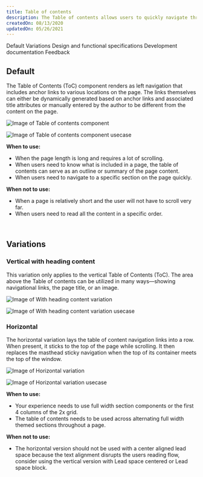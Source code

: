 ```yaml
---
title: Table of contents
description: The Table of contents allows users to quickly navigate through long pages by providing jump links to different sections of the content within a single page.
createdOn: 08/13/2020
updatedOn: 05/26/2021
---
```



<ComponentDescription name="Table of contents" type="layout" />

<AnchorLinks>

<AnchorLink>Default</AnchorLink>
<AnchorLink>Variations</AnchorLink>
<AnchorLink>Design and functional specifications</AnchorLink>
<AnchorLink>Development documentation</AnchorLink>
<AnchorLink>Feedback</AnchorLink>

</AnchorLinks>

## Default
The Table of Contents (ToC) component renders as left navigation that includes anchor links to various locations on the page. The links themselves can either be dynamically generated based on anchor links and associated title attributes or manually entered by the author to be different from the content on the page.

<Row>
<Column colMd={8} colLg={8}>

![Image of Table of contents component](../../images/component/table-of-contents/table-of-content-default.jpg)

</Column>
</Row>

<Title>Use case</Title>

![Image of Table of contents component usecase](../../images/component/table-of-contents/table-of-content-default-use-case.jpg)

**When to use:**
* When the page length is long and requires a lot of scrolling.
* When users need to know what is included in a page, the table of contents can serve as an outline or summary of the page content.
* When users need to navigate to a specific section on the page quickly.

**When not to use:**
* When a page is relatively short and the user will not have to scroll very far.
* When users need to read all the content in a specific order.

<br />

## Variations

### Vertical with heading content
This variation only applies to the vertical Table of Contents (ToC). The area above the Table of contents can be utilized in many ways—showing navigational links, the page title, or an image.

<Row>
<Column colMd={8} colLg={8}>

![Image of With heading content variation](../../images/component/table-of-contents/table-of-content-with-heading-content.jpg)

</Column>
</Row>

<Title>Use case</Title>

![Image of With heading content variation usecase](../../images/component/table-of-contents/table-of-content-with-heading-content-use-case.jpg)


### Horizontal
The horizontal variation lays the table of content navigation links into a row. When present, it sticks to the top of the page while scrolling. It then replaces the masthead sticky navigation when the top of its container meets the top of the window.

![Image of Horizontal variation](../../images/component/table-of-contents/table-of-contents-horizontal.jpg)


<Title>Use case</Title>

![Image of Horizontal variation usecase](../../images/component/table-of-contents/table-of-contents-horizontal-use-case.jpg)

**When to use:**

* Your experience needs to use full width section components or the first 4 columns of the 2x grid.
* The table of contents needs to be used across alternating full width themed sections throughout a page.

**When not to use:**

* The horizontal version should not be used with a center aligned lead space because the text alignment disrupts the users reading flow, consider using the vertical version with Lead space centered or Lead space block.


<ComponentFooter name="Table of contents" type="layout" />
